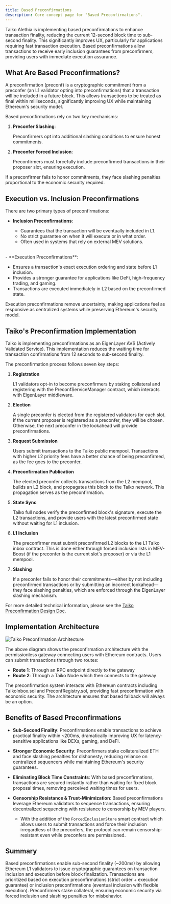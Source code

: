 ```yaml
---
title: Based Preconfirmations
description: Core concept page for "Based Preconfirmations".
---
```


Taiko Alethia is implementing based preconfirmations to enhance transaction finality, reducing the current 12-second block time to sub-second finality. This significantly improves UX, particularly for applications requiring fast transaction execution. Based preconfirmations allow transactions to receive early inclusion guarantees from preconfirmers, providing users with immediate execution assurance.

## What Are Based Preconfirmations?

A preconfirmation (preconf) is a cryptographic commitment from a preconfer (an L1 validator opting into preconfirmations) that a transaction will be included in a future block. This allows transactions to be treated as final within milliseconds, significantly improving UX while maintaining Ethereum's security model.

Based preconfirmations rely on two key mechanisms:

1. **Preconfer Slashing**:

    Preconfirmers opt into additional slashing conditions to ensure honest commitments.

2. **Preconfer Forced Inclusion**:

    Preconfirmers must forcefully include preconfirmed transactions in their proposer slot, ensuring execution.

If a preconfirmer fails to honor commitments, they face slashing penalties proportional to the economic security required.

## Execution vs. Inclusion Preconfirmations

There are two primary types of preconfirmations:

- **Inclusion Preconfirmations**:

  - Guarantees that the transaction will be eventually included in L1.
  - No strict guarantee on when it will execute or in what order.
  - Often used in systems that rely on external MEV solutions.
<br/>
- **Execution Preconfirmations**:

  - Ensures a transaction's exact execution ordering and state before L1 inclusion.
  - Provides a stronger guarantee for applications like DeFi, high-frequency trading, and gaming.
  - Transactions are executed immediately in L2 based on the preconfirmed state.

Execution preconfirmations remove uncertainty, making applications feel as responsive as centralized systems while preserving Ethereum's security model.

## Taiko's Preconfirmation Implementation

Taiko is implementing preconfirmations as an EigenLayer AVS (Actively Validated Service). This implementation reduces the waiting time for transaction confirmations from 12 seconds to sub-second finality.

The preconfirmation process follows seven key steps:

1. **Registration**

    L1 validators opt-in to become preconfirmers by staking collateral and registering with the PreconfServiceManager contract, which interacts with EigenLayer middleware.

2. **Election**

    A single preconfer is elected from the registered validators for each slot. If the current proposer is registered as a preconfer, they will be chosen. Otherwise, the next preconfer in the lookahead will provide preconfirmations.

3. **Request Submission**

    Users submit transactions to the Taiko public mempool. Transactions with higher L2 priority fees have a better chance of being preconfirmed, as the fee goes to the preconfer.

4. **Preconfirmation Publication**

    The elected preconfer collects transactions from the L2 mempool, builds an L2 block, and propagates this block to the Taiko network. This propagation serves as the preconfirmation.

5. **State Sync**

    Taiko full nodes verify the preconfirmed block's signature, execute the L2 transactions, and provide users with the latest preconfirmed state without waiting for L1 inclusion.

6. **L1 Inclusion**

    The preconfirmer must submit preconfirmed L2 blocks to the L1 Taiko inbox contract. This is done either through forced inclusion lists in MEV-Boost (if the preconfer is the current slot's proposer) or via the L1 mempool.

7. **Slashing**

    If a preconfer fails to honor their commitments—either by not including preconfirmed transactions or by submitting an incorrect lookahead—they face slashing penalties, which are enforced through the EigenLayer slashing mechanism.

For more detailed technical information, please see the [Taiko Preconfirmation Design Doc](https://github.com/NethermindEth/Taiko-Preconf-AVS/blob/master/Docs/design-doc.md).

## Implementation Architecture

![Taiko Preconfirmation Architecture](~/assets/content/docs/taiko-alethia-protocol/based-preconfirmation.png)

The above diagram shows the preconfirmation architecture with the permissionless gateway connecting users with Ethereum contracts. Users can submit transactions through two routes:

- **Route 1**: Through an RPC endpoint directly to the gateway
- **Route 2**: Through a Taiko Node which then connects to the gateway

The preconfirmation system interacts with Ethereum contracts including TaikoInbox.sol and PreconfRegistry.sol, providing fast preconfirmation with economic security. The architecture ensures that based fallback will always be an option.

## Benefits of Based Preconfirmations

- **Sub-Second Finality**: Preconfirmations enable transactions to achieve practical finality within ~200ms, dramatically improving UX for latency-sensitive applications like DEXs, gaming, and DeFi.

- **Stronger Economic Security**: Preconfirmers stake collateralized ETH and face slashing penalties for dishonesty, reducing reliance on centralized sequencers while maintaining Ethereum's security guarantees.

- **Eliminating Block Time Constraints**: With based preconfirmations, transactions are secured instantly rather than waiting for fixed block proposal times, removing perceived waiting times for users.

- **Censorship Resistance & Trust-Minimization**: Based preconfirmations leverage Ethereum validators to sequence transactions, ensuring decentralized sequencing with resistance to censorship by MEV players.

    - With the addition of the `ForcedInclusionStore` smart contract which allows users to submit transactions and force their inclusion irregardless of the preconfers, the protocol can remain censorship-resistant even while preconfers are permissioned.

## Summary

Based preconfirmations enable sub-second finality (~200ms) by allowing Ethereum L1 validators to issue cryptographic guarantees on transaction inclusion and execution before block finalization. Transactions are prioritized based on execution preconfirmations (strict order + execution guarantee) or inclusion preconfirmations (eventual inclusion with flexible execution). Preconfirmers stake collateral, ensuring economic security via forced inclusion and slashing penalties for misbehavior.
